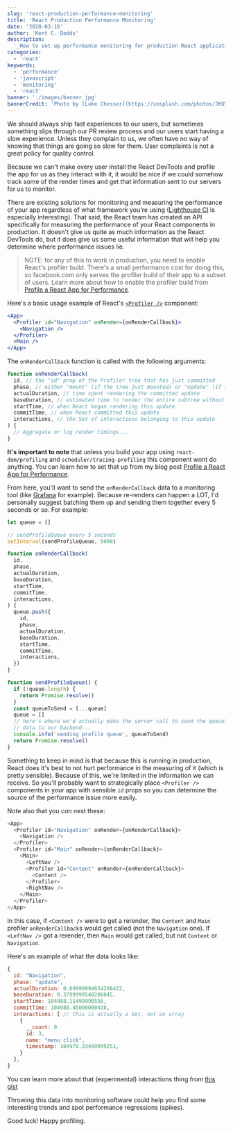 ```yaml
---
slug: 'react-production-performance-monitoring'
title: 'React Production Performance Monitoring'
date: '2020-03-16'
author: 'Kent C. Dodds'
description:
  '_How to set up performance monitoring for production React applications._'
categories:
  - 'react'
keywords:
  - 'performance'
  - 'javascript'
  - 'monitoring'
  - 'react'
banner: './images/banner.jpg'
bannerCredit: 'Photo by [Luke Chesser](https://unsplash.com/photos/JKUTrJ4vK00)'
---
```


We should always ship fast experiences to our users, but sometimes something
slips through our PR review process and our users start having a slow
experience. Unless they complain to us, we often have no way of knowing that
things are going so slow for them. User complaints is not a great policy for
quality control.

Because we can't make every user install the React DevTools and profile the app
for us as they interact with it, it would be nice if we could somehow track some
of the render times and get that information sent to our servers for us to
monitor.

There are existing solutions for monitoring and measuring the performance of
your app regardless of what framework you're using
([Lighthouse CI](https://github.com/GoogleChrome/lighthouse-ci) is especially
interesting). That said, the React team has created an API specifically for
measuring the performance of your React components in production. It doesn't
give us quite as much information as the React DevTools do, but it does give us
some useful information that will help you determine where performance issues
lie.

> NOTE: for any of this to work in production, you need to enable React's
> profiler build. There's a small performance cost for doing this, so
> facebook.com only serves the profiler build of their app to a subset of users.
> Learn more about how to enable the profiler build from
> [Profile a React App for Performance](/blog/profile-a-react-app-for-performance).

Here's a basic usage example of React's
[`<Profiler />`](https://reactjs.org/docs/profiler.html) component:

```jsx
<App>
  <Profiler id="Navigation" onRender={onRenderCallback}>
    <Navigation />
  </Profiler>
  <Main />
</App>
```

The `onRenderCallback` function is called with the following arguments:

```javascript
function onRenderCallback(
  id, // the "id" prop of the Profiler tree that has just committed
  phase, // either "mount" (if the tree just mounted) or "update" (if it re-rendered)
  actualDuration, // time spent rendering the committed update
  baseDuration, // estimated time to render the entire subtree without memoization
  startTime, // when React began rendering this update
  commitTime, // when React committed this update
  interactions, // the Set of interactions belonging to this update
) {
  // Aggregate or log render timings...
}
```

**It's important to note** that unless you build your app using
`react-dom/profiling` and `scheduler/tracing-profiling` this component wont do
anything. You can learn how to set that up from my blog post
[Profile a React App for Performance](/blog/profile-a-react-app-for-performance).

From here, you'll want to send the `onRenderCallback` data to a monitoring tool
(like [Grafana](https://grafana.com/) for example). Because re-renders can
happen a LOT, I'd personally suggest batching them up and sending them together
every 5 seconds or so. For example:

```javascript
let queue = []

// sendProfileQueue every 5 seconds
setInterval(sendProfileQueue, 5000)

function onRenderCallback(
  id,
  phase,
  actualDuration,
  baseDuration,
  startTime,
  commitTime,
  interactions,
) {
  queue.push({
    id,
    phase,
    actualDuration,
    baseDuration,
    startTime,
    commitTime,
    interactions,
  })
}

function sendProfileQueue() {
  if (!queue.length) {
    return Promise.resolve()
  }
  const queueToSend = [...queue]
  queue = []
  // here's where we'd actually make the server call to send the queueToSend
  // data to our backend...
  console.info('sending profile queue', queueToSend)
  return Promise.resolve()
}
```

Something to keep in mind is that because this is running in production, React
does it's best to not hurt performance in the measuring of it (which is pretty
sensible). Because of this, we're limited in the information we can receive. So
you'll probably want to strategically place `<Profiler />` components in your
app with sensible `id` props so you can determine the source of the performance
issue more easily.

Note also that you _can_ nest these:

```javascript
<App>
  <Profiler id="Navigation" onRender={onRenderCallback}>
    <Navigation />
  </Profiler>
  <Profiler id="Main" onRender={onRenderCallback}>
    <Main>
      <LeftNav />
      <Profiler id="Content" onRender={onRenderCallback}>
        <Content />
      </Profiler>
      <RightNav />
    </Main>
  </Profiler>
</App>
```

In this case, if `<Content />` were to get a rerender, the `Content` and `Main`
profiler `onRenderCallback`s would get called (not the `Navigation` one). If
`<LeftNav />` got a rerender, then `Main` would get called, but not `Content` or
`Navigation`.

Here's an example of what the data looks like:

```javascript
{
  id: "Navigation",
  phase: "update",
  actualDuration: 0.09999994654208422,
  baseDuration: 0.3799999540206045,
  startTime: 104988.11499998556,
  commitTime: 104988.45000000438,
  interactions: [ // this is actually a Set, not an array
    {
      __count: 0
      id: 3,
      name: "menu click",
      timestamp: 104978.33499999251,
    }
  ],
}
```

You can learn more about that (experimental) interactions thing from
[this gist](https://gist.github.com/bvaughn/8de925562903afd2e7a12554adcdda16)

Throwing this data into monitoring software could help you find some interesting
trends and spot performance regressions (spikes).

Good luck! Happy profiling.
